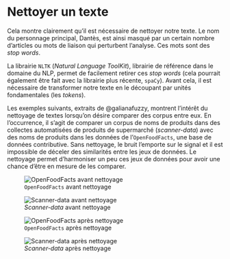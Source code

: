



# Nettoyer un texte




Cela montre clairement qu'il est nécessaire de nettoyer notre texte. Le nom
du personnage principal, Dantès, est ainsi masqué par un certain nombre
d'articles ou mots de liaison qui perturbent l'analyse. Ces mots sont des 
*stop words*. 

La librairie `NLTK` (*Natural Language ToolKit*), librairie
de référence dans le domaine du NLP, permet de facilement retirer ces
*stop words* (cela pourrait également être fait avec 
la librairie plus récente, `spaCy`). Avant cela, il est nécessaire
de transformer notre texte en le découpant par unités fondamentales (les _tokens_).

Les exemples suivants, extraits de @galianafuzzy, montrent l'intérêt du
nettoyage de textes lorsqu'on désire comparer des corpus
entre eux. En l'occurrence, il s'agit de comparer un corpus de
noms de produits dans des collectes automatisées de produits 
de supermarché (_scanner-data_) avec des noms de produits
dans les données de l'`OpenFoodFacts`, une base de données
contributive. Sans nettoyage, le bruit l'emporte sur le signal
et il est impossible de déceler des similarités entre les jeux
de données. Le nettoyage permet d'harmoniser
un peu ces jeux de données pour avoir une chance d'être en 
mesure de les comparer. 

::: {layout-ncol=2}
![`OpenFoodFacts` avant nettoyage](https://minio.lab.sspcloud.fr/lgaliana/generative-art/pythonds/wordcloud_openfood_start.png)

![_Scanner-data_ avant nettoyage](https://minio.lab.sspcloud.fr/lgaliana/generative-art/pythonds/wordcloud_relevanc_start.png)
:::

::: {layout-ncol=2}
![`OpenFoodFacts` après nettoyage](https://minio.lab.sspcloud.fr/lgaliana/generative-art/pythonds/wordcloud_openfood_clean.png)

![_Scanner-data_ après nettoyage](https://minio.lab.sspcloud.fr/lgaliana/generative-art/pythonds/wordcloud_relevanc_clean.png)
:::




